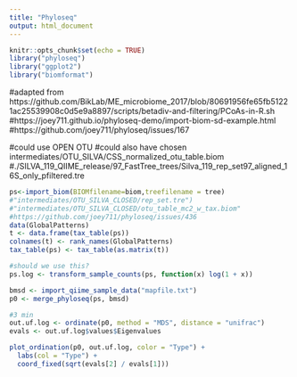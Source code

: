 ```yaml
---
title: "Phyloseq"
output: html_document
---
```


```r
knitr::opts_chunk$set(echo = TRUE)
library("phyloseq")
library("ggplot2")
library("biomformat")
```


#adapted from https://github.com/BikLab/ME_microbiome_2017/blob/80691956fe65fb51221ac25539908c0d5e9a8897/scripts/betadiv-and-filtering/PCoAs-in-R.sh
#https://joey711.github.io/phyloseq-demo/import-biom-sd-example.html
#https://github.com/joey711/phyloseq/issues/167

#could use OPEN OTU
#could also have chosen intermediates/OTU_SILVA/CSS_normalized_otu_table.biom
#./SILVA_119_QIIME_release/97_FastTree_trees/Silva_119_rep_set97_aligned_16S_only_pfiltered.tre

```r
ps<-import_biom(BIOMfilename=biom,treefilename = tree)
#"intermediates/OTU_SILVA_CLOSED/rep_set.tre")
#"intermediates/OTU_SILVA_CLOSED/otu_table_mc2_w_tax.biom"
#https://github.com/joey711/phyloseq/issues/436
data(GlobalPatterns)
t <- data.frame(tax_table(ps))
colnames(t) <- rank_names(GlobalPatterns)
tax_table(ps) <- tax_table(as.matrix(t))

#should we use this?
ps.log <- transform_sample_counts(ps, function(x) log(1 + x))

bmsd <- import_qiime_sample_data("mapfile.txt")
p0 <- merge_phyloseq(ps, bmsd)

#3 min
out.uf.log <- ordinate(p0, method = "MDS", distance = "unifrac")
evals <- out.uf.log$values$Eigenvalues
```


```r
plot_ordination(p0, out.uf.log, color = "Type") +
  labs(col = "Type") +
  coord_fixed(sqrt(evals[2] / evals[1]))
```



